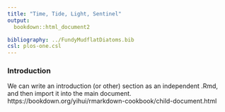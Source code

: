 ```yaml
---
title: "Time, Tide, Light, Sentinel"
output:
  bookdown::html_document2

bibliography: ../FundyMudflatDiatoms.bib
csl: plos-one.csl
---
```


### Introduction  {-}  
We can write an introduction (or other) section as an independent .Rmd, and then import it into the main document.
https://bookdown.org/yihui/rmarkdown-cookbook/child-document.html